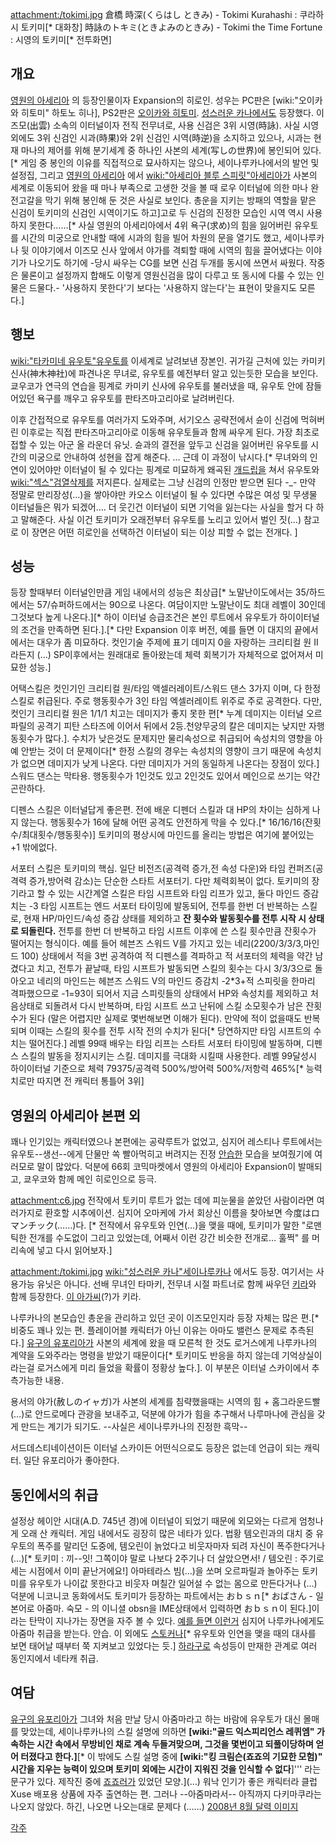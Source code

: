 attachment:/tokimi.jpg
倉橋 時深(くらはし ときみ) - Tokimi Kurahashi : 쿠라하시 토키미[* 대화창]
時詠のトキミ(ときよみのときみ) - Tokimi the Time Fortune : 시영의 토키미[* 전투화면]
== 개요 ==
[[영원의 아세리아]] 의 등장인물이자 Expansion의 히로인. 성우는 PC판은 [wiki:"오이카와 히토미" 하토노 히나], PS2판은 [[오이카와 히토미]]. [[성스러운 카나]]에서도 등장했다. 이즈모(出雲) 소속의 이터널이자 전직 전무녀로, 사용 신검은 3위 시영(時詠). 사실 시영 외에도 3위 신검인 시과(時果)와 2위 신검인 시역(時逆)을 소지하고 있으나, 시과는 현재 마나의 제어를 위해 분기세계 중 하나인 사본의 세계(写しの世界)에 봉인되어 있다.[* 게임 중 봉인의 이유를 직접적으로 묘사하지는 않으나, 세이나루카나에서의 발언 및 설정집, 그리고 [[영원의 아세리아]] 에서 [[wiki:"아세리아 블루 스피릿"아세리아]]가 사본의 세계로 이동되어 왔을 때 마나 부족으로 고생한 것을 볼 때 로우 이터널에 의한 마나 완전고갈을 막기 위해 봉인해 둔 것은 사실로 보인다. 총운을 지키는 방패의 역할을 맡은 신검이 토키미의 신검인 시역이기도 하고]고로 두 신검의 진정한 모습인 시역 역시 사용하지 못한다……[* 사실 영원의 아세리아에서 4위 욕구(求め)의 힘을 잃어버린 유우토를 시간의 미궁으로 안내할 때에 시과의 힘을 빌어 차원의 문을 열기도 했고, 세이나루카나 뒷 이야기에서 이즈모 신사 앞에서 야가를 격퇴할 때에 시역의 힘을 끌어냈다는 이야기가 나오기도 하기에 -당시 싸우는 CG를 보면 신검 두개를 동시에 쓰면서 싸웠다. 작중은 물론이고 설정까지 합해도 이렇게 영원신검을 많이 다루고 또 동시에 다룰 수 있는 인물은 드물다.- '사용하지 못한다'기 보다는 '사용하지 않는다'는 표현이 맞을지도 모른다.]
== 행보 ==
[[wiki:"타카미네 유우토"유우토]]를 이세계로 날려보낸 장본인. 귀가길 근처에 있는 카미키 신사(神木神社)에 파견나온 무녀로, 유우토를 예전부터 알고 있는듯한 모습을 보인다. 쿄우코가 연극의 연습을 핑계로 카미키 신사에 유우토를 불러냈을 때, 유우토 안에 잠들어있던 욕구를 깨우고 유우토를 판타즈마고리아로 날려버린다.

이후 간접적으로 유우토를 여러가지 도와주며, 서기오스 공략전에서 슌이 신검에 먹혀버린 이후로는 직접 판타즈마고리아로 이동해 유우토들과 함께 싸우게 된다. 가장 최초로 접할 수 있는 아군 올 라운더 유닛. 슌과의 결전을 앞두고 신검을 잃어버린 유우토를 시간의 미궁으로 안내하여 성현을 잡게 해준다. … 근데 이 과정이 낚시다.[* 무녀와의 인연이 있어야만 이터널이 될 수 있다는 핑계로 미묘하게 왜곡된 [[개드립]]을 쳐서 유우토와 [[wiki:"섹스"검열삭제]]를 저지른다. 실제로는 그냥 신검의 인정만 받으면 된다 -_- 만약 정말로 만리장성(…)을 쌓아야만 카오스 이터널이 될 수 있다면 수많은 여성 및 무생물 이터널들은 뭐가 되겠어…. 더 웃긴건 이터널이 되면 기억을 잃는다는 사실을 할거 다 하고 말해준다. 사실 이건 토키미가 오래전부터 유우토를 노리고 있어서 벌인 짓(…) 참고로 이 장면은 어떤 히로인을 선택하건 이터널이 되는 이상 피할 수 없는 전개다. ]

== 성능 ==
등장 할때부터 이터널인만큼 게임 내에서의 성능은 최상급[* 노말난이도에서는 35/하드에서는 57/슈퍼하드에서는 90으로 나온다. 여담이지만 노말난이도 최대 레벨이 30인데 그것보다 높게 나온다.][* 하이 이터널 승급조건은 본인 루트에서 유우토가 하이이터널의 조건을 만족하면 된다.].[* 다만 Expansion 이후 버전, 예를 들면 이 대지의 끝에서에서는 대우가 좀 미묘하다. 컷인기술 주제에 표기 데미지 0을 자랑하는 크리티컬 원 II라든지 (…) SP이후에서는 원래대로 돌아왔는데 체력 회복기가 자체적으로 없어져서 미묘한 성능.] 

어택스킬은 컷인기인 크리티컬 원/타임 액셀러레이트/스워드 댄스 3가지 이며, 다 한정스킬로 취급된다. 주로 행동횟수가 3인 타임 엑셀러레이트 위주로 주로 공격한다. 다만,  컷인기 크리티컬 원은 1/1/1 치고는 데미지가 좋지 못한 편[* 누계 데미지는 이터널 오르파릴의 공격기 피탄 스타즈에 이어서 뒤에서 2등.천양무궁의 칼은 데미지는 낮지만 자행동횟수가 많다.]. 수치가 낮은것도 문제지만 물리속성으로 취급되어 속성치의 영향을 아예 안받는 것이 더 문제이다[* 한정 스킬의 경우는 속성치의 영향이 크기 때문에 속성치가 없으면 데미지가 낮게 나온다. 다만 데미지가 거의 동일하게 나온다는 장점이 있다.] 스워드 댄스는 막타용. 행동횟수가 1인것도 있고 2인것도 있어서 메인으로 쓰기는 약간 곤란하다.

디펜스 스킬은 이터널답게 좋은편. 전에 배운 디펜더 스킬과 대 HP의 차이는 심하게 나지 않는다. 행동횟수가 16에 달해 어떤 공격도 안전하게 막을 수 있다.[* 16/16/16(잔횟수/최대횟수/행동횟수)]
토키미의 평상시에 마인드를 올리는 방법은 여기에 붙어있는 +1 밖에없다.

서포터 스킬은 토키미의 핵심. 일단 비전즈(공격력 증가,전 속성 다운)와 타임 컨퍼즈(공격력 증가,방어력 감소)는 단순한 스타트 서포터기. 다만 체력회복이 없다.
토키미의 장기라고 할 수 있는 시간계열 스킬은 타임 시프트와 타임 리프가 있고, 둘다 마인드 증감치는 -3
타임 시프트는 엔드 서포터 타이밍에 발동되어, 전투를 한번 더 반복하는 스킬로, 현재 HP/마인드/속성 증감 상태를 제외하고 '''잔 횟수와 발동횟수를 전투 시작 시 상태로 되돌린다.''' 전투를 한번 더 반복하고 타임 시프트 이후에 쓴 스킬 횟수만큼 잔횟수가 떨어지는 형식이다. 예를 들어 헤븐즈 스워드 V를 가지고 있는 네리(2200/3/3/3,마인드 100) 상태에서 적을 3번 공격하여 적 디펜스를 격파하고 적 서포터의 체력을 약간 남겼다고 치고, 전투가 끝날때, 타임 시프트가 발동되면 스킬의 횟수는 다시 3/3/3으로 돌아오고 네리의 마인드는 헤븐즈 스워드 V의 마인드 증감치 -2*3+적 스피릿을 한마리 격파했으므로 -1=93이 되어서 지금 스피릿들의 상태에서 HP와 속성치를 제외하고 처음상태로 되돌려서 다시 반복하며, 타임 시프트 쓰고 난뒤에 스킬 소모횟수가 남은 잔횟수가 된다 (말은 어렵지만 실제로 몇번해보면 이해가 된다). 만약에 적이 없을때도 반복되며 이때는 스킬의 횟수를 전투 시작 전의 수치가 된다[* 당연하지만 타임 시프트의 수치는 떨어진다.]
레벨 99때 배우는 타임 리프는 스타트 서포터 타이밍에 발동하며, 디펜스 스킬의 발동을 정지시키는 스킬. 데미지를 극대화 시킬때 사용한다. 
레벨 99달성시 하이이터널 기준으로 체력 79375/공격력 500%/방어력 500%/저항력 465%[* 능력치로만 따지면 전 캐릭터 통틀어 3위]

== 영원의 아세리아 본편 외 ==
꽤나 인기있는 캐릭터였으나 본편에는 공략루트가 없었고, 심지어 레스티나 루트에서는 유우토--생선--에게 단물만 쏙 빨아먹히고 버려지는 진정 [[안습]]한 모습을 보여줬기에 여러모로 말이 많았다. 덕분에 66회 코믹마켓에서 영원의 아세리아 Expansion이 발매되고, 쿄우코와 함께 메인 히로인으로 등극. 

attachment:c6.jpg
전작에서 토키미 루트가 없는 데에 피눈물을 쏟았던 사람이라면 여러가지로 환호할 시추에이션. 심지어 오마케에 가서 회상신 이름을 찾아보면 今度はロマンチック(……)다. [* 전작에서 유우토와 인연(…)을 맺을 때에, 토키미가 말한 "로맨틱한 전개를 수도없이 그리고 있었는데, 어째서 이런 강간 비슷한 전개로… 훌쩍" 를 머리속에 넣고 다시 읽어보자.]

attachment:/tokimi.jpg
[[wiki:"성스러운 카나"세이나루카나]] 에서도 등장. 여기서는 사용가능 유닛은 아니다. 선배 무녀인 타마키, 전무녀 시절 파트너로 함께 싸우던 [http://pds19.egloos.com/pds/201012/08/13/c0059313_4cff5e4480fb6.jpg 키라]와 함께 등장한다. [http://rigvedawiki.net/r1/wiki.php/%EC%BF%A0%EB%9D%BC%ED%95%98%EC%8B%9C%20%ED%86%A0%ED%82%A4%EB%AF%B8?action=download&value=e5.jpg 이 아가씨](?)가 키라.

나루카나의 본모습인 총운을 관리하고 있던 곳이 이즈모인지라 등장 자체는 많은 편.[* 비중도 꽤나 있는 편. 플레이어블 캐릭터가 아닌 이유는 아마도 밸런스 문제로 추측된다.] 
[[유구의 유포리아]]가 사본의 세계에 왔을 때 모른척 한 것도 로거스에게 나루카나의 계약을 도와주라는 명령을 받았기 때문이다[* 토키미도 반응을 하지 않는데 기억상실이라는걸 로거스에게 미리 들었을 확률이 정황상 높다.]. 이 부분은 이터널 스카이에서 추측가능한 내용.
 
용서의 야가(赦しのイャガ)가 사본의 세계를 침략했을때는 시역의 힘 + 홈그라운드빨 (…)로 안드로메다 관광을 보내주고, 덕분에 야가가 힘을 추구해서 나루마나에 관심을 갖게 만드는 계기가 되기도. --사실은 세이나루카나의 진정한 흑막--

서드데스티네이션이든 이터널 스카이든 어떤식으로도 등장은 없는데 언급이 되는 캐릭터. 일단 유포리아가 좋아한다.

== 동인에서의 취급 ==
설정상 헤이안 시대(A.D. 745년 경)에 이터널이 되었기 때문에 외모와는 다르게 엄청나게 오래 산 캐릭터. 게임 내에서도 굉장히 많은 네타가 있다. 법황 템오린과의 대치 중 유우토의 폭주를 말리던 도중에, 템오린이 늙었다고 비웃자마자 되려 자신이 폭주한다거나(…)[* 토키미 : 끼--잇! 그쪽이야 말로 나보다 2주기나 더 살았으면서! / 템오린 : 주기로 세는 시점에서 이미 끝난거에요!] 아마테라스 빔(…)을 쏘며 오르파릴과 놀아주는 토키미를 유우토가 나이값 못한다고 비웃자 며칠간 일어설 수 없는 몸으로 만든다거나 (…) 덕분에 니코니코 동화에서도 토키미가 등장하는 파트에서는 おｂｓｎ[* おばさん - 일본어로 아줌마. 숙모 - 의 이니셜 obsn을 IME상태에서 입력하면 おｂｓｎ이 된다.]이라는 탄막이 지나가는 장면을 자주 볼 수 있다. [http://www.nicovideo.jp/watch/sm498643 예를 들면 이런거] 심지어 나루카나에게도 아줌마 취급을 받는다. 안습. 이 외에도 [[스토커]]나[* 유우토와 인연을 맺을 때의 대사를 보면 태어날 때부터 쭉 지켜보고 있었다는 듯.] [[하라구로]] 속성등이 만재한 관계로 여러 동인지에서 네타캐 취급.

== 여담 ==
[[유구의 유포리아]]가 그녀와 처음 만날 당시 아줌마라고 하는 바람에 유우토가 대신 몰매를 맞았는데, 세이나루카나의 스킬 설명에 의하면 '''[wiki:"골드 익스피리언스 레퀴엠" 가속하는 시간 속에서 무방비인 채로 계속 두들겨맞으며, 그것을 몇번이고 되풀이당하며 얻어 터졌다고 한다.]'''[* 이 밖에도 스킬 설명 중에 '''[wiki:"킹 크림슨(죠죠의 기묘한 모험)" 시간을 지우는 능력이 있으며 토키미 외에는 시간이 지워진 것을 인식할 수 없다''']''' 라는 문구가 있다. 제작진 중에 [[죠죠러]]가 있었던 모양.](...)
워낙 인기가 좋은 캐릭터라 클럽 Xuse 배포용 상품에 자주 출연하는 편. 그러나 --아줌마라서-- 아직까지 다키마쿠라는 나오지 않았다. 하긴, 나오면 나오는대로 문제다 (……) [http://rigvedawiki.net/r1/wiki.php/%EC%BF%A0%EB%9D%BC%ED%95%98%EC%8B%9C%20%ED%86%A0%ED%82%A4%EB%AF%B8?action=download&value=cf.jpg 2008년 8월 달력 이미지]

[[각주]]
